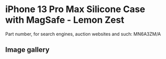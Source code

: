# iPhone 13 Pro Max Silicone Case with MagSafe - Lemon Zest

Part number, for search engines, auction websites and such: MN6A3ZM/A

## Image gallery

<div style={{ width: "768px" }}>
  <GalleryComponent
    images={[
      {
        original: "/everysource/MN6A3",
        thumbnail: "/everypreview/MN6A3",
      },
      {
        original: "/everysource/MN6A3_AV1",
        thumbnail: "/everypreview/MN6A3_AV1",
      },
      {
        original: "/everysource/MN6A3_AV2",
        thumbnail: "/everypreview/MN6A3_AV2",
      },
      {
        original: "/everysource/MN6A3_AV3",
        thumbnail: "/everypreview/MN6A3_AV3",
      },
      {
        original: "/everysource/MN6A3_AV4",
        thumbnail: "/everypreview/MN6A3_AV4",
      }
    ]}
  />
</div>